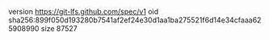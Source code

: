 version https://git-lfs.github.com/spec/v1
oid sha256:899f050d193280b7541af2ef24e30d1aa1ba275521f6d14e34cfaaa625908990
size 87527
